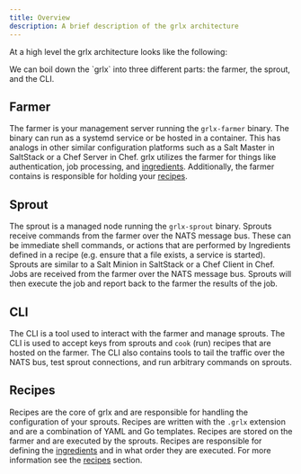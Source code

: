 ```yaml
---
title: Overview
description: A brief description of the grlx architecture
---
```



At a high level the grlx architecture looks like the following:

<ArchitectureImage />
We can boil down the `grlx` into three different parts: the farmer, the sprout, and the CLI.

## Farmer
The farmer is your management server running the `grlx-farmer` binary. The binary can run as a systemd service or be hosted in a container. This has analogs in other similar configuration platforms such as a Salt Master in SaltStack or a Chef Server in Chef. grlx utilizes the farmer for things like authentication, job processing, and [ingredients](/architecture/overview#ingredients). Additionally, the farmer contains is responsible for holding your [recipes](/architecture/overview#recipes).

## Sprout
The sprout is a managed node running the `grlx-sprout` binary. Sprouts receive commands from the farmer over the NATS message bus. These can be immediate shell commands, or actions that are performed by Ingredients defined in a recipe (e.g. ensure that a file exists, a service is started). Sprouts are similar to a Salt Minion in SaltStack or a Chef Client in Chef. Jobs are received from the farmer over the NATS message bus. Sprouts will then execute the job and report back to the farmer the results of the job.

## CLI
The CLI is a tool used to interact with the farmer and manage sprouts. The CLI is used to accept keys from sprouts and `cook` (run) recipes that are hosted on the farmer. The CLI also contains tools to tail the traffic over the NATS bus, test sprout connections, and run arbitrary commands on sprouts.

## Recipes
Recipes are the core of grlx and are responsible for handling the configuration of your sprouts. Recipes are written with the `.grlx` extension and are a combination of YAML and Go templates. Recipes are stored on the farmer and are executed by the sprouts. Recipes are responsible for defining the [ingredients](/architecture/overview#ingredients) and in what order they are executed. For more information see the [recipes](/recipes/overview) section.
